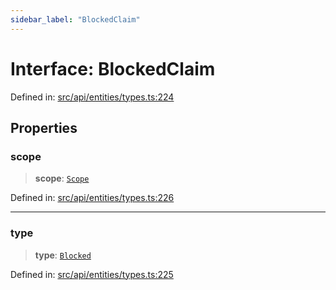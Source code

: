 ```yaml
---
sidebar_label: "BlockedClaim"
---
```


# Interface: BlockedClaim

Defined in: [src/api/entities/types.ts:224](https://github.com/PolymeshAssociation/polymesh-sdk/blob/bee6a2fe7a8ce5db42a6982e793782182cde2153/src/api/entities/types.ts#L224)

## Properties

### scope

> **scope**: [`Scope`](Scope.mdx)

Defined in: [src/api/entities/types.ts:226](https://github.com/PolymeshAssociation/polymesh-sdk/blob/bee6a2fe7a8ce5db42a6982e793782182cde2153/src/api/entities/types.ts#L226)

***

### type

> **type**: [`Blocked`](../enumerations/ClaimType.mdx#blocked)

Defined in: [src/api/entities/types.ts:225](https://github.com/PolymeshAssociation/polymesh-sdk/blob/bee6a2fe7a8ce5db42a6982e793782182cde2153/src/api/entities/types.ts#L225)
